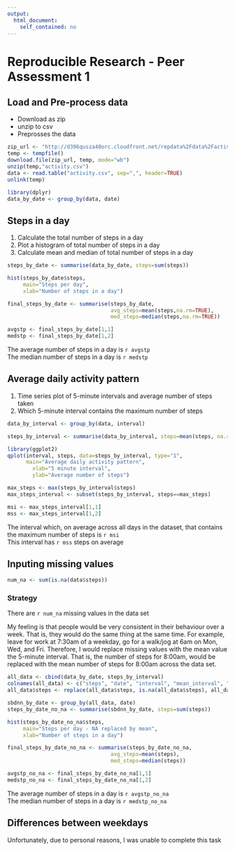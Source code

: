 ```yaml
---
output:
  html_document:
    self_contained: no
---
```

Reproducible Research - Peer Assessment 1
=========================================

## Load and Pre-process data


- Download as zip
- unzip to csv
- Preprosses the data

```r


zip_url <- "http://d396qusza40orc.cloudfront.net/repdata%2Fdata%2Factivity.zip"
temp <- tempfile()
download.file(zip_url, temp, mode="wb")
unzip(temp,"activity.csv")
data <- read.table("activity.csv", sep=",", header=TRUE)
unlink(temp)

library(dplyr)
data_by_date <- group_by(data, date)
```

## Steps in a day

1. Calculate the total number of steps in a day
2. Plot a histogram of total number of steps in a day
3. Calculate mean and median of total number of steps in a day

```r

steps_by_date <- summarise(data_by_date, steps=sum(steps))

hist(steps_by_date$steps,
     main="Steps per day",
     xlab="Number of steps in a day")

final_steps_by_date <- summarise(steps_by_date,
                                 avg_steps=mean(steps,na.rm=TRUE),
                                 med_steps=median(steps,na.rm=TRUE))

avgstp <- final_steps_by_date[1,1]
medstp <- final_steps_by_date[1,2]
```
The average number of steps in a day is `r avgstp`  
The median number of steps in a day is `r medstp`

## Average daily activity pattern
1.  Time series  plot of 5-minute intervals and average number of steps taken
2.  Which 5-minute interval contains the maximum number of steps

```r

data_by_interval <- group_by(data, interval)

steps_by_interval <- summarise(data_by_interval, steps=mean(steps, na.rm=TRUE))

library(ggplot2)
qplot(interval, steps, data=steps_by_interval, type="1",
      main="Average daily activity pattern",
        xlab="5 minute interval",
        ylab="Average number of steps")

max_steps <- max(steps_by_interval$steps)
max_steps_interval <- subset(steps_by_interval, steps==max_steps)

msi <- max_steps_interval[1,1]
mss <- max_steps_interval[1,2]

```

The interval which, on average across all days in the dataset, that contains the maximum number of steps is `r msi`  
This interval has `r mss` steps on average

## Inputing missing values

``` r
num_na <- sum(is.na(data$steps))

```

### Strategy

There are `r num_na` missing values in the data set

My feeling is that people would be very consistent in their behaviour over a week.  That is, they would do the same thing at the same time.  For example, leave for work at 7:30am of a weekday, go for a walk/jog at 6am on Mon, Wed, and Fri.  Therefore, I would replace missing values with the mean value the 5-minute interval.  That is, the number of steps for 8:00am, would be replaced with the mean number of steps for 8:00am across the data set.


``` r
all_data <- cbind(data_by_date, steps_by_interval)
colnames(all_data) <- c("steps", "date", "interval", "mean_interval", "mean_steps")
all_data$steps <- replace(all_data$steps, is.na(all_data$steps), all_data$mean_steps)

sbdnn_by_date <- group_by(all_data, date)
steps_by_date_no_na <- summarise(sbdnn_by_date, steps=sum(steps))

hist(steps_by_date_no_na$steps,
     main="Steps per day - NA replaced by mean",
     xlab="Number of steps in a day")

final_steps_by_date_no_na <- summarise(steps_by_date_no_na,
                                 avg_steps=mean(steps),
                                 med_steps=median(steps))

avgstp_no_na <- final_steps_by_date_no_na[1,1]
medstp_no_na <- final_steps_by_date_no_na[1,2]
```
The average number of steps in a day is `r avgstp_no_na`  
The median number of steps in a day is `r medstp_no_na`



## Differences between weekdays
Unfortunately, due to personal reasons, I was unable to complete this task
